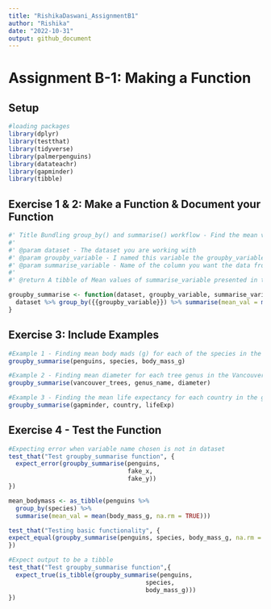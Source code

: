 ```yaml
---
title: "RishikaDaswani_AssignmentB1"
author: "Rishika"
date: "2022-10-31"
output: github_document
---
```



# Assignment B-1: Making a Function #


## Setup ## 
```r
#loading packages 
library(dplyr)
library(testthat)
library(tidyverse)
library(palmerpenguins)
library(datateachr)
library(gapminder)
library(tibble)
```


## Exercise 1 & 2: Make a Function & Document your Function ## 
```r
#' Title Bundling group_by() and summarise() workflow - Find the mean values for the grouped by variable.  
#' 
#' @param dataset - The dataset you are working with 
#' @param groupby_variable - I named this variable the groupby_variable as it is the name of the column you wish to group your data by. 
#' @param summarise_variable - Name of the column you want the data from, hence summarise_variable. 
#'
#' @return A tibble of Mean values of summarise_variable presented in the manner you grouped your data by

groupby_summarise <- function(dataset, groupby_variable, summarise_variable, na.rm) {
  dataset %>% group_by({{groupby_variable}}) %>% summarise(mean_val = mean({{summarise_variable}}, na.rm = TRUE))
}
```

## Exercise 3: Include Examples ## 
```r
#Example 1 - Finding mean body mads (g) for each of the species in the penguins dataset 
groupby_summarise(penguins, species, body_mass_g)
```
```r
#Example 2 - Finding mean diameter for each tree genus in the Vancouver trees dataset 
groupby_summarise(vancouver_trees, genus_name, diameter)
```
```r
#Example 3 - Finding the mean life expectancy for each country in the gapminder dataset 
groupby_summarise(gapminder, country, lifeExp)
```

## Exercise 4 - Test the Function ## 
```r
#Expecting error when variable name chosen is not in dataset
test_that("Test groupby_summarise function", {
  expect_error(groupby_summarise(penguins, 
                                 fake_x,
                                 fake_y))
})
```

```r
mean_bodymass <- as_tibble(penguins %>%
  group_by(species) %>%
  summarise(mean_val = mean(body_mass_g, na.rm = TRUE)))

test_that("Testing basic functionality", {
expect_equal(groupby_summarise(penguins, species, body_mass_g, na.rm = TRUE), mean_bodymass)
})
```

```r
#Expect output to be a tibble 
test_that("Test groupby_summarise function",{
  expect_true(is_tibble(groupby_summarise(penguins, 
                                      species,
                                      body_mass_g)))
})
```




